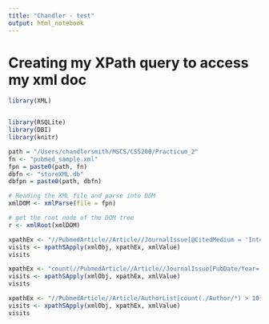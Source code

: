 ```yaml
---
title: "Chandler - test"
output: html_notebook
---
```

 
# Creating my XPath query to access my xml doc
```r
library(XML)


library(RSQLite)
library(DBI)
library(knitr)
```

```r
path = "/Users/chandlersmith/MSCS/CS5200/Practicum_2"
fn <- "pubmed_sample.xml"
fpn = paste0(path, fn)
dbfn <- "storeXML.db"
dbfpn = paste0(path, dbfn)

```

```r
# Reading the XML file and parse into DOM
xmlDOM <- xmlParse(file = fpn)

# get the root node of the DOM tree
r <- xmlRoot(xmlDOM)
```

```r

xpathEx <- "//PubmedArticle//Article//JournalIssue[@CitedMedium = 'Internet']/../../ArticleTitle"
visits <- xpathSApply(xmlObj, xpathEx, xmlValue)
visits
```


```r

xpathEx <- "count(//PubmedArticle//Article//JournalIssue[PubDate/Year='2012'])"
visits <- xpathSApply(xmlObj, xpathEx, xmlValue)
visits
```

```r

xpathEx <- "//PubmedArticle//Article/AuthorList[count(./Author/*) > 10]/../ArticleTitle"
visits <- xpathSApply(xmlObj, xpathEx, xmlValue)
visits
```
